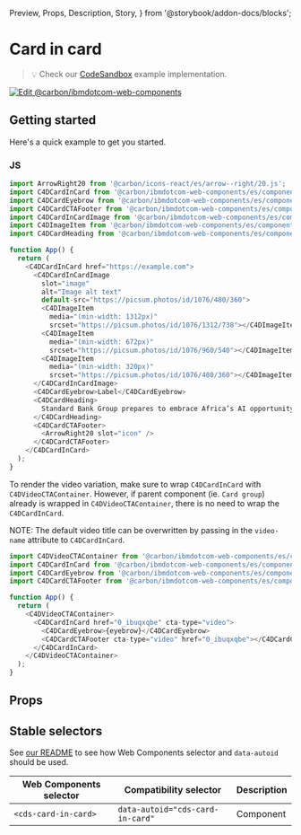   Preview,
  Props,
  Description,
  Story,
} from '@storybook/addon-docs/blocks';

# Card in card

> 💡 Check our
> [CodeSandbox](https://githubbox.com/carbon-design-system/carbon-for-ibm-dotcom/tree/main/packages/web-components/examples/codesandbox/components-react/card-in-card)
> example implementation.

[![Edit @carbon/ibmdotcom-web-components](https://codesandbox.io/static/img/play-codesandbox.svg)](https://githubbox.com/carbon-design-system/carbon-for-ibm-dotcom/tree/main/packages/web-components/examples/codesandbox/components-react/card-in-card)

## Getting started

Here's a quick example to get you started.

### JS

```javascript
import ArrowRight20 from '@carbon/icons-react/es/arrow--right/20.js';
import C4DCardInCard from '@carbon/ibmdotcom-web-components/es/components-react/card-in-card/card-in-card';
import C4DCardEyebrow from '@carbon/ibmdotcom-web-components/es/components-react/card/card-eyebrow';
import C4DCardCTAFooter from '@carbon/ibmdotcom-web-components/es/components-react/cta/card-cta-footer';
import C4DCardInCardImage from '@carbon/ibmdotcom-web-components/es/components-react/card-in-card/card-in-card-image';
import C4DImageItem from '@carbon/ibmdotcom-web-components/es/components-react/image/image-item';
import C4DCardHeading from '@carbon/ibmdotcom-web-components/es/components-react/card/card-heading';

function App() {
  return (
    <C4DCardInCard href="https://example.com">
      <C4DCardInCardImage
        slot="image"
        alt="Image alt text"
        default-src="https://picsum.photos/id/1076/480/360">
        <C4DImageItem
          media="(min-width: 1312px)"
          srcset="https://picsum.photos/id/1076/1312/738"></C4DImageItem>
        <C4DImageItem
          media="(min-width: 672px)"
          srcset="https://picsum.photos/id/1076/960/540"></C4DImageItem>
        <C4DImageItem
          media="(min-width: 320px)"
          srcset="https://picsum.photos/id/1076/480/360"></C4DImageItem>
      </C4DCardInCardImage>
      <C4DCardEyebrow>Label</C4DCardEyebrow>
      <C4DCardHeading>
        Standard Bank Group prepares to embrace Africa’s AI opportunity
      </C4DCardHeading>
      <C4DCardCTAFooter>
        <ArrowRight20 slot="icon" />
      </C4DCardCTAFooter>
    </C4DCardInCard>
  );
}
```

To render the video variation, make sure to wrap `C4DCardInCard` with
`C4DVideoCTAContainer`. However, if parent component (ie. `Card group`) already
is wrapped in `C4DVideoCTAContainer`, there is no need to wrap the
`C4DCardInCard`.

NOTE: The default video title can be overwritten by passing in the `video-name`
attribute to `C4DCardInCard`.

```javascript
import C4DVideoCTAContainer from '@carbon/ibmdotcom-web-components/es/components-react/cta/video-cta-container';
import C4DCardInCard from '@carbon/ibmdotcom-web-components/es/components-react/card-in-card/card-in-card';
import C4DCardEyebrow from '@carbon/ibmdotcom-web-components/es/components-react/card/card-eyebrow';
import C4DCardCTAFooter from '@carbon/ibmdotcom-web-components/es/components-react/cta/card-cta-footer';

function App() {
  return (
    <C4DVideoCTAContainer>
      <C4DCardInCard href="0_ibuqxqbe" cta-type="video">
        <C4DCardEyebrow>{eyebrow}</C4DCardEyebrow>
        <C4DCardCTAFooter cta-type="video" href="0_ibuqxqbe"></C4DCardCTAFooter>
      </C4DCardInCard>
    </C4DVideoCTAContainer>
  );
}
```

## Props

<Props of={PropTypesRef} />

## Stable selectors

See
[our README](https://github.com/carbon-design-system/carbon-for-ibm-dotcom/tree/main/packages/web-components#stable-selectors-for-analytics-and-integratione2e-testing-in-web-components)
to see how Web Components selector and `data-autoid` should be used.

| Web Components selector | Compatibility selector           | Description |
| ----------------------- | -------------------------------- | ----------- |
| `<cds-card-in-card>`    | `data-autoid="cds-card-in-card"` | Component   |
